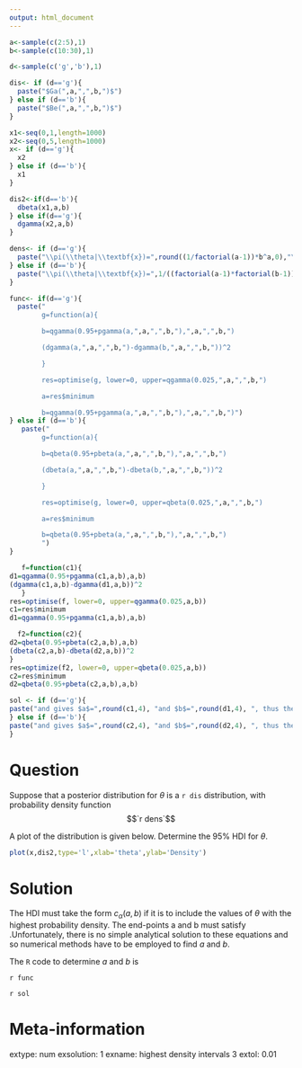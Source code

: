 ---
output: html_document
---
```{r data generation, echo = FALSE, results = "hide"}
a<-sample(c(2:5),1)
b<-sample(c(10:30),1)

d<-sample(c('g','b'),1)

dis<- if (d=='g'){
  paste("$Ga(",a,",",b,")$")
} else if (d=='b'){
  paste("$Be(",a,",",b,")$")
}

x1<-seq(0,1,length=1000)
x2<-seq(0,5,length=1000)
x<- if (d=='g'){
  x2
} else if (d=='b'){
  x1
}

dis2<-if(d=='b'){
  dbeta(x1,a,b)
} else if(d=='g'){
  dgamma(x2,a,b)
}

dens<- if (d=='g'){
  paste("\\pi(\\theta|\\textbf{x})=",round((1/factorial(a-1))*b^a,0),"\\theta^{",a-1,"}e^{-",b,"\\theta}, \\theta > 0.")
} else if (d=='b'){
  paste("\\pi(\\theta|\\textbf{x})=",1/((factorial(a-1)*factorial(b-1))/factorial(a+b-1)),"\\theta^",a-1,"(1-\\theta)^",b-1,", 0 < \\theta < 1.")
}

func<- if(d=='g'){
  paste("
        g=function(a){ 

        b=qgamma(0.95+pgamma(a,",a,",",b,"),",a,",",b,")

        (dgamma(a,",a,",",b,")-dgamma(b,",a,",",b,"))^2

        } 

        res=optimise(g, lower=0, upper=qgamma(0.025,",a,",",b,")

        a=res$minimum

        b=qgamma(0.95+pgamma(a,",a,",",b,"),",a,",",b,")")
} else if (d=='b'){
   paste("
        g=function(a){ 

        b=qbeta(0.95+pbeta(a,",a,",",b,"),",a,",",b,")

        (dbeta(a,",a,",",b,")-dbeta(b,",a,",",b,"))^2

        }

        res=optimise(g, lower=0, upper=qbeta(0.025,",a,",",b,")

        a=res$minimum

        b=qbeta(0.95+pbeta(a,",a,",",b,"),",a,",",b,")
        ")
}

   f=function(c1){
d1=qgamma(0.95+pgamma(c1,a,b),a,b)
(dgamma(c1,a,b)-dgamma(d1,a,b))^2
   }
res=optimise(f, lower=0, upper=qgamma(0.025,a,b))
c1=res$minimum 
d1=qgamma(0.95+pgamma(c1,a,b),a,b)

  f2=function(c2){ 
d2=qbeta(0.95+pbeta(c2,a,b),a,b)
(dbeta(c2,a,b)-dbeta(d2,a,b))^2 
}
res=optimize(f2, lower=0, upper=qbeta(0.025,a,b))
c2=res$minimum 
d2=qbeta(0.95+pbeta(c2,a,b),a,b)

sol <- if (d=='g'){
paste("and gives $a$=",round(c1,4), "and $b$=",round(d1,4), ", thus the 95% HDI is (",round(c1,4),",",round(d1,4),").")
} else if (d=='b'){
paste("and gives $a$=",round(c2,4), "and $b$=",round(d2,4), ", thus the 95% HDI is (",round(c2,4),",",round(d2,4),").")
}
```

Question
========
Suppose that a posterior distribution for $\theta$ is a `r dis` distribution, with probability density function $$`r dens`$$

A plot of the distribution is given below. Determine the 95% HDI for $\theta$.

```{r density_plots, echo = FALSE, results = "hide", fig.height = 4, fig.width = 5, fig.path = "", fig.cap = ""}
plot(x,dis2,type='l',xlab='theta',ylab='Density') 
```


Solution
========
The HDI must take the form $c_{\alpha}(a,b)$ if it is to include the values of $\theta$ with the highest probability density. The end-points a and b must satisfy .Unfortunately, there is no simple analytical solution to these equations and so numerical methods have to be employed to find $a$ and $b$.

The `R` code to determine $a$ and $b$ is 

`r func`

`r sol`

Meta-information
================
extype: num
exsolution: 1
exname: highest density intervals 3
extol: 0.01